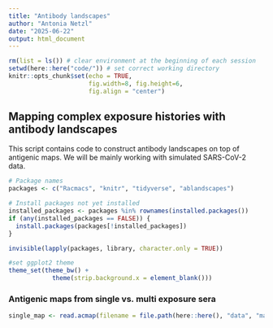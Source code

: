 ```yaml
---
title: "Antibody landscapes"
author: "Antonia Netzl"
date: "2025-06-22"
output: html_document
---
```


```r
rm(list = ls()) # clear environment at the beginning of each session
setwd(here::here("code/")) # set correct working directory
knitr::opts_chunk$set(echo = TRUE,
                      fig.width=8, fig.height=6,
                      fig.align = "center")
```

## Mapping complex exposure histories with antibody landscapes

This script contains code to construct antibody landscapes on top of antigenic maps. We will be mainly working with simulated SARS-CoV-2 data.

```r
# Package names
packages <- c("Racmacs", "knitr", "tidyverse", "ablandscapes")

# Install packages not yet installed
installed_packages <- packages %in% rownames(installed.packages())
if (any(installed_packages == FALSE)) {
  install.packages(packages[!installed_packages])
}

invisible(lapply(packages, library, character.only = TRUE))

#set ggplot2 theme
theme_set(theme_bw() + 
            theme(strip.background.x = element_blank()))
```

### Antigenic maps from single vs. multi exposure sera



```r
single_map <- read.acmap(filename = file.path(here::here(), "data", "maps", "01_sars_cov_2_map.ace"))

```

